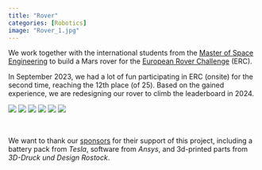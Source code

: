 ---
title: "Rover"
categories: [Robotics]
image: "Rover_1.jpg"
---

We work together with the international students from the [Master of Space Engineering](https://www.mse.tu-berlin.de/) to build a Mars rover for the [European Rover Challenge](https://roverchallenge.eu/) (ERC).

In September 2023, we had a lot of fun participating in ERC (onsite) for the second time, reaching the 12th place (of 25). Based on the gained experience, we are redesigning our rover to climb the leaderboard in 2024.

<div class="slideshow">
  <!-- put all images here that should be available in the slideshow -->
  <img src="Rover_team.jpg" >
  <img src="Rover_robro.jpg" >
  <img src="Rover_team_with_erc_banner.jpg" >
  <img src="Rover_fixing_onsite.jpg" >
  <img src="Rover_all_groups.jpg" >
  <img src="Rover_tag.jpg" >
</div>
<br/>

We want to thank our [sponsors](/sponsors.html) for their support of this project, including a battery pack from *Tesla*, software from *Ansys*, and 3d-printed parts from *3D-Druck und Design Rostock*.
